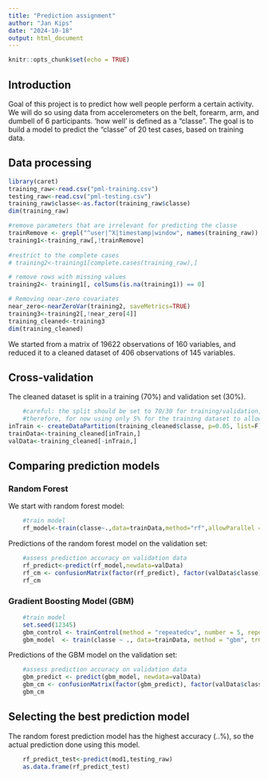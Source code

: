 ```yaml
---
title: "Prediction assignment"
author: "Jan Kips"
date: "2024-10-18"
output: html_document
---
```


```r
knitr::opts_chunk$set(echo = TRUE)
```

## Introduction
Goal of this project is to predict how well people perform a certain activity.
We will do so using data from accelerometers on the belt, forearm, arm, and dumbell of 6 participants.
'how well' is defined as a "classe". The goal is to build a model to predict the "classe" of 20 test cases, based on training data.

## Data processing

```r
library(caret)
training_raw<-read.csv("pml-training.csv")
testing_raw<-read.csv("pml-testing.csv")
training_raw$classe<-as.factor(training_raw$classe)
dim(training_raw)

#remove parameters that are irrelevant for predicting the classe
trainRemove <- grepl("^user|^X|timestamp|window", names(training_raw))
training1<-training_raw[,!trainRemove]
    
#restrict to the complete cases
# training2<-training1[complete.cases(training_raw),]

# remove rows with missing values
training2<- training1[, colSums(is.na(training1)) == 0]

# Removing near-zero covariates
near_zero<-nearZeroVar(training2, saveMetrics=TRUE)
training3<-training2[,!near_zero[4]]
training_cleaned<-training3
dim(training_cleaned)
```
We started from a matrix of 19622 observations of 160 variables, and reduced it to a cleaned dataset of 406 observations of 145 variables.

## Cross-validation
The cleaned dataset is split in a training (70%) and validation set (30%).
```r
    #careful: the split should be set to 70/30 for training/validation, but doing so takes a LOT of computing time to calculate the prediction models.
    #therefore, for now using only 5% for the training dataset to allow troubleshooting the syntax.
inTrain <- createDataPartition(training_cleaned$classe, p=0.05, list=F)
trainData<-training_cleaned[inTrain,]
valData<-training_cleaned[-inTrain,]
```

## Comparing prediction models

### Random Forest
We start with random forest model:
```r
    #train model
    rf_model<-train(classe~.,data=trainData,method="rf",allowParallel = TRUE)
```
Predictions of the random forest model on the validation set:
```r
    #assess prediction accuracy on validation data
    rf_predict<-predict(rf_model,newdata=valData)
    rf_cm <- confusionMatrix(factor(rf_predict), factor(valData$classe))
    rf_cm
```

### Gradient Boosting Model (GBM) 

```r
    #train model
    set.seed(12345)
    gbm_control <- trainControl(method = "repeatedcv", number = 5, repeats = 1)
    gbm_model  <- train(classe ~ ., data=trainData, method = "gbm", trControl = gbm_control, verbose = FALSE)
```
Predictions of the GBM model on the validation set:
```r
    #assess prediction accuracy on validation data
    gbm_predict <- predict(gbm_model, newdata=valData)
    gbm_cm <- confusionMatrix(factor(gbm_predict), factor(valData$classe))
    gbm_cm
```


## Selecting the best prediction model

The random forest prediction model has the highest accuracy (..%), so the actual prediction done using this model.
```r
    rf_predict_test<-predict(mod1,testing_raw)
    as.data.frame(rf_predict_test)
```
